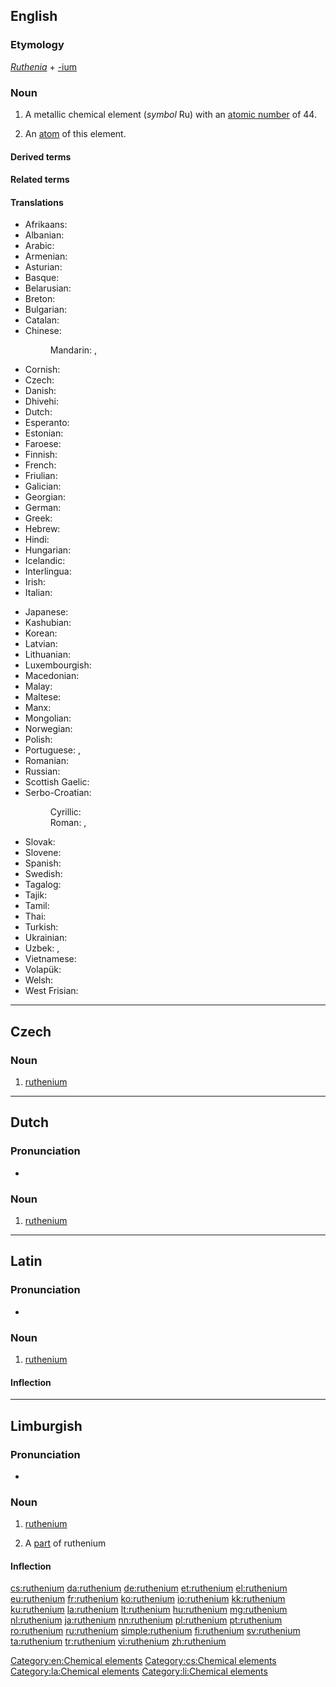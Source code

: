 {{also|Ruthenium|ruthénium}}
==English==
{{elements|Ru|technetium|Tc|rhodium|Rh}}

===Etymology===
''[[Ruthenia]]'' + [[-ium]]

===Noun===
{{en-noun|~}}
{{wikipedia}}

# A metallic chemical element (''symbol'' Ru) with an [[atomic number]] of 44.
# {{lb|en|countable}} An [[atom]] of this element.

====Derived terms====
{{der3
|[[ammonium ruthenium chloride]]
|[[ruthenate]]
|[[rutheniate]]
|[[ruthenic]]
|[[ruthenio-]]
|[[ruthenious]]
|[[ruthenite]]
|[[ruthenium dioxide]]
|[[ruthenium oxide]]
|[[ruthenium red]]
|[[ruthenium tetroxide]]
|[[ruthenium trichloride]]
}}

====Related terms====
{{rel3
|[[Ruthene]]
|[[Ruthenian]]
|[[ruthenocene]]
}}

====Translations====
{{trans-top|chemical element}}
* Afrikaans: {{t|af|rutenium}}
* Albanian: {{t|sq|ruten}}
* Arabic: {{t|ar|رُوتِينْيُوم|m}}
* Armenian: {{t|hy|ռութենիում}}
* Asturian: {{t|ast|ruteniu|m}}
* Basque: {{t|eu|rutenioa}}
* Belarusian: {{t|be|рытэ́нiй|m}}
* Breton: {{t|br|ruteniom}}
* Bulgarian: {{t|bg|руте́ний|m}}
* Catalan: {{t|ca|ruteni|m}}
* Chinese:
*: Mandarin: {{t+|cmn|钌}}, {{t+|cmn|釕|tr=liǎo}}
* Cornish: {{t|kw|ruthenyum}}
* Czech: {{t+|cs|ruthenium|n}}
* Danish: {{t+|da|ruthenium|n}}
* Dhivehi: {{t-needed|dv}}
* Dutch: {{t+|nl|ruthenium|n}}
* Esperanto: {{t+|eo|rutenio}}
* Estonian: {{t+|et|ruteenium}}
* Faroese: {{t|fo|rutenium|n}}
* Finnish: {{t+|fi|rutenium}}
* French: {{t+|fr|ruthénium|m}}
* Friulian: {{t|fur|ruteni}}
* Galician: {{t+|gl|rutenio|m}}
* Georgian: {{t|ka|რუთენიუმი}}
* German: {{t+|de|Ruthenium|n}}
* Greek: {{t+|el|ρουθήνιο|n}}
* Hebrew: {{t|he|רותניום|tr=rutényum}}
* Hindi: {{t|hi|नक्षरातु}}
* Hungarian: {{t+|hu|ruténium}}
* Icelandic: {{t|is|rúten}}
* Interlingua: {{t|ia|ruthenium}}
* Irish: {{t+|ga|ruitéiniam}}
* Italian: {{t+|it|rutenio|m}}
{{trans-mid}}
* Japanese: {{t+|ja|ルテニウム|tr=ruteniumu}}
* Kashubian: {{t|csb|ruten}}
* Korean: {{t+|ko|루테늄|tr=rutenyum}}
* Latvian: {{t|lv|rutēnijs}}
* Lithuanian: {{t+|lt|rutenis}}
* Luxembourgish: {{t|lb|Ruthenium}}
* Macedonian: {{t|mk|рутениум|m}}
* Malay: {{t|ms|rutenium}}
* Maltese: {{t|mt|rutenju}}
* Manx: {{t|gv|rutainium}}
* Mongolian: {{t|mn|рутени}}
* Norwegian: {{t|no|ruthenium}}
* Polish: {{t+|pl|ruten|m}}
* Portuguese: {{t+|pt|ruténio|m}} {{qualifier|Portugal}}, {{t+|pt|rutênio|m}} {{qualifier|Brazil}}
* Romanian: {{t+|ro|ruteniu|n}}
* Russian: {{t+|ru|руте́ний|m}}
* Scottish Gaelic: {{t|gd|ruitèiniam}}
* Serbo-Croatian:
*: Cyrillic: {{t|sh|рутениjум|m|sc=Cyrl}} {{t|sh|рутениј|m}}
*: Roman: {{t|sh|rutenijum|m}}, {{t+|sh|rutenij|m}}
* Slovak: {{t|sk|ruténium|n}}
* Slovene: {{t+|sl|ruténij|m}}
* Spanish: {{t+|es|rutenio|m}}
* Swedish: {{t+|sv|rutenium|n}}
* Tagalog: {{t|tl|rutenyo}}
* Tajik: {{t|tg|рутений}}
* Tamil: {{t|ta|ருதெனியம்}}
* Thai: {{t|th|รูทีเนียม}}
* Turkish: {{t+|tr|rutenyum}}
* Ukrainian: {{t|uk|руте́нiй|m}}
* Uzbek: {{t+|uz|ruteniy}}, {{t+|uz|рутений|tr=ruteniy|sc=Cyrl}}
* Vietnamese: {{t|vi|ruteni}}
* Volapük: {{t-needed|vo}}
* Welsh: {{t+|cy|rwtheniwm}}
* West Frisian: {{t|fy|ruthenium}}
{{trans-bottom}}

[[Category:en:Chemical elements]]

----

==Czech==

===Noun===
{{cs-noun|g=n}}

# [[#English|ruthenium]]

[[Category:cs:Chemical elements]]

----

==Dutch==
{{wikipedia|lang=nl}}
{{elements|Ru|technetium|Tc|rhodium|Rh|lang=nl}}

===Pronunciation===
* {{audio|Nl-ruthenium.ogg|Audio|lang=nl}}

===Noun===
{{nl-noun|n|-|-}}

# [[#English|ruthenium]]

----

==Latin==
{{wikipedia|lang=la}}

===Pronunciation===
* {{la-pronunc|ruthenium}}

===Noun===
{{la-noun|ruthenium||rutheniī|n|second}}

# [[#English|ruthenium]]

====Inflection====
{{la-decl-2nd-N|rutheni}}

[[Category:la:Chemical elements]]

----

==Limburgish==

===Pronunciation===
* {{IPA|[ryˈðeː˨ɲɔ˧m]|lang=li}}

===Noun===
{{li-noun|g=n}}

# {{label|li|uncountable}} [[ruthenium#English|ruthenium]]
# A [[part]] of ruthenium

====Inflection====
{{li-decl-noun-um|rutheni}}

[[Category:li:Chemical elements]]

[[cs:ruthenium]]
[[da:ruthenium]]
[[de:ruthenium]]
[[et:ruthenium]]
[[el:ruthenium]]
[[eu:ruthenium]]
[[fr:ruthenium]]
[[ko:ruthenium]]
[[io:ruthenium]]
[[kk:ruthenium]]
[[ku:ruthenium]]
[[la:ruthenium]]
[[lt:ruthenium]]
[[hu:ruthenium]]
[[mg:ruthenium]]
[[nl:ruthenium]]
[[ja:ruthenium]]
[[nn:ruthenium]]
[[pl:ruthenium]]
[[pt:ruthenium]]
[[ro:ruthenium]]
[[ru:ruthenium]]
[[simple:ruthenium]]
[[fi:ruthenium]]
[[sv:ruthenium]]
[[ta:ruthenium]]
[[tr:ruthenium]]
[[vi:ruthenium]]
[[zh:ruthenium]]